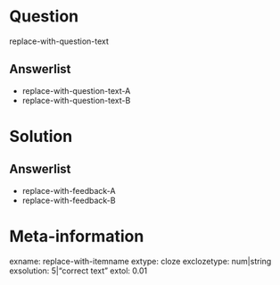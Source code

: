 Question
========
  
replace-with-question-text

Answerlist
----------

* replace-with-question-text-A
* replace-with-question-text-B

Solution
========

Answerlist
----------
* replace-with-feedback-A
* replace-with-feedback-B

Meta-information
================
exname: replace-with-itemname
extype: cloze
exclozetype: num|string
exsolution: 5|"correct text"
extol: 0.01
